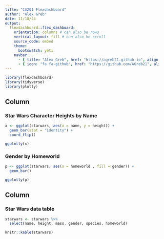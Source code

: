```yaml
---
title: "CS201 Flexdashboard"
author: "Alex Greb"
date: 11/18/24
output: 
  flexdashboard::flex_dashboard:
    orientation: columns # can also be rows
    vertical_layout: fill # can also be scroll
    source_code: embed
    theme:
      bootswatch: yeti
    navbar: 
      - { title: "Alex Greb", href: "https://agreb21.github.io", align: right }
      - { icon: "fa fa-github", href: "https://github.com/AGreb21", align: right, target: blank }
---
```


```r
library(flexdashboard)
library(tidyverse)
library(plotly)
```



Column {data-width=350}
-----------------------------------------------------------------------

### Star Wars Character Heights by Name

```r
x <- ggplot(starwars, aes(x = name, y = height)) +
  geom_bar(stat = "identity") +
  coord_flip()

ggplotly(x)
```

### Gender by Homeworld

```r
p <- ggplot(starwars, aes(x = homeworld , fill = gender)) +
  geom_bar()

ggplotly(p)
```

Column {data-width=650}
-----------------------------------------------------------------------

### Star Wars data table

```r
starwars <- starwars %>%
  select(name, height, mass, gender, species, homeworld)

knitr::kable(starwars)
```

